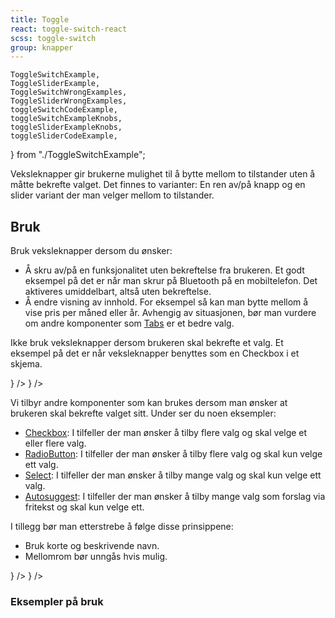 ```yaml
---
title: Toggle
react: toggle-switch-react
scss: toggle-switch
group: knapper
---
```


    ToggleSwitchExample,
    ToggleSliderExample,
    ToggleSwitchWrongExamples,
    ToggleSliderWrongExamples,
    toggleSwitchCodeExample,
    toggleSwitchExampleKnobs,
    toggleSliderExampleKnobs,
    toggleSliderCodeExample,
} from "./ToggleSwitchExample";

<Ingress>
    Veksleknapper gir brukerne mulighet til å bytte mellom to tilstander uten å måtte bekrefte valget. Det finnes to
    varianter: En ren av/på knapp og en slider variant der man velger mellom to tilstander.
</Ingress>

<ComponentExample
    title="ToggleSwitch"
    component={ToggleSwitchExample}
    knobs={toggleSwitchExampleKnobs}
    codeExample={toggleSwitchCodeExample}
/>

<ComponentExample
    title="ToggleSlider"
    component={ToggleSliderExample}
    knobs={toggleSliderExampleKnobs}
    codeExample={toggleSliderCodeExample}
/>

## Bruk

Bruk veksleknapper dersom du ønsker:

-   Å skru av/på en funksjonalitet uten bekreftelse fra brukeren. Et godt eksempel på det er når man skrur på Bluetooth på en mobiltelefon. Det aktiveres umiddelbart, altså uten bekreftelse.
-   Å endre visning av innhold. For eksempel så kan man bytte mellom å vise pris per måned eller år. Avhengig av situasjonen, bør man vurdere om andre komponenter som [Tabs](/komponenter/tabs) er et bedre valg.

Ikke bruk veksleknapper dersom brukeren skal bekrefte et valg. Et eksempel på det er når veksleknapper benyttes som en Checkbox i et skjema.

<Grid>
    <DoDontExample
        type="do"
        description="Skrur av/på mørk modus umidderlbart uten bekreftelse fra brukeren"
        content={<ToggleSwitchExample />}
    />
    <DoDontExample
        type="dont"
        description="Ønsker bekreftelse fra brukeren ved å benytte veksleknapp som CheckBox"
        content={<ToggleSwitchWrongExamples />}
    />
</Grid>

Vi tilbyr andre komponenter som kan brukes dersom man ønsker at brukeren skal bekrefte valget sitt. Under ser du noen eksempler:

-   [Checkbox](/komponenter/checkbox): I tilfeller der man ønsker å tilby flere valg og skal velge et eller flere valg.
-   [RadioButton](/komponenter/radiobutton): I tilfeller der man ønsker å tilby flere valg og skal kun velge ett valg.
-   [Select](/komponenter/select): I tilfeller der man ønsker å tilby mange valg og skal kun velge ett valg.
-   [Autosuggest](/komponenter/autosuggest): I tilfeller der man ønsker å tilby mange valg som forslag via fritekst og skal kun velge ett.

I tillegg bør man etterstrebe å følge disse prinsippene:

-   Bruk korte og beskrivende navn.
-   Mellomrom bør unngås hvis mulig.

<Grid>
    <DoDontExample type="do" description="Korte og beskrivende valg uten mellomrom" content={<ToggleSliderExample />} />
    <DoDontExample
        type="dont"
        description="Unødvendig lange valg med mellomrom"
        content={<ToggleSliderWrongExamples />}
    />
</Grid>

### Eksempler på bruk

<PortalImage
    src="/assets/documentation/togle/toggle-dekninger.png"
    caption="Toggle som bytter mellom å vise hva forsikringen dekker og ikke dekker."
/>

<PortalImage
    src="/assets/documentation/togle/toggle-priser.png"
    caption="Toggle som bytter mellom priser vist per måned eller per år."
/>
